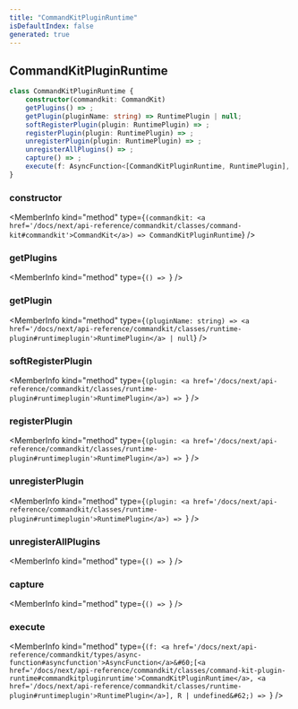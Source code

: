 ```yaml
---
title: "CommandKitPluginRuntime"
isDefaultIndex: false
generated: true
---
```



<!-- This file was generated from the CommandKit source. Do not modify. Instead, re-run the "docgen" script -->


## CommandKitPluginRuntime

<GenerationInfo sourceFile="packages/commandkit/src/plugins/plugin-runtime/CommandKitPluginRuntime.ts" sourceLine="12" packageName="commandkit" />



```ts title="Signature"
class CommandKitPluginRuntime {
    constructor(commandkit: CommandKit)
    getPlugins() => ;
    getPlugin(pluginName: string) => RuntimePlugin | null;
    softRegisterPlugin(plugin: RuntimePlugin) => ;
    registerPlugin(plugin: RuntimePlugin) => ;
    unregisterPlugin(plugin: RuntimePlugin) => ;
    unregisterAllPlugins() => ;
    capture() => ;
    execute(f: AsyncFunction<[CommandKitPluginRuntime, RuntimePlugin], R | undefined>) => ;
}
```

<div className="members-wrapper">

### constructor

<MemberInfo kind="method" type={`(commandkit: <a href='/docs/next/api-reference/commandkit/classes/command-kit#commandkit'>CommandKit</a>) => CommandKitPluginRuntime`}   />


### getPlugins

<MemberInfo kind="method" type={`() => `}   />


### getPlugin

<MemberInfo kind="method" type={`(pluginName: string) => <a href='/docs/next/api-reference/commandkit/classes/runtime-plugin#runtimeplugin'>RuntimePlugin</a> | null`}   />


### softRegisterPlugin

<MemberInfo kind="method" type={`(plugin: <a href='/docs/next/api-reference/commandkit/classes/runtime-plugin#runtimeplugin'>RuntimePlugin</a>) => `}   />


### registerPlugin

<MemberInfo kind="method" type={`(plugin: <a href='/docs/next/api-reference/commandkit/classes/runtime-plugin#runtimeplugin'>RuntimePlugin</a>) => `}   />


### unregisterPlugin

<MemberInfo kind="method" type={`(plugin: <a href='/docs/next/api-reference/commandkit/classes/runtime-plugin#runtimeplugin'>RuntimePlugin</a>) => `}   />


### unregisterAllPlugins

<MemberInfo kind="method" type={`() => `}   />


### capture

<MemberInfo kind="method" type={`() => `}   />


### execute

<MemberInfo kind="method" type={`(f: <a href='/docs/next/api-reference/commandkit/types/async-function#asyncfunction'>AsyncFunction</a>&#60;[<a href='/docs/next/api-reference/commandkit/classes/command-kit-plugin-runtime#commandkitpluginruntime'>CommandKitPluginRuntime</a>, <a href='/docs/next/api-reference/commandkit/classes/runtime-plugin#runtimeplugin'>RuntimePlugin</a>], R | undefined&#62;) => `}   />




</div>
